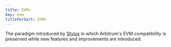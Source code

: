 ```yaml
---
title: EVM+
key: evm
titleforSort: EVM+
---
```


The paradigm introduced by [Stylus](/intro/glossary#stylus) in which Arbitrum's EVM compatibility is preserved while new features and improvements are introduced.
